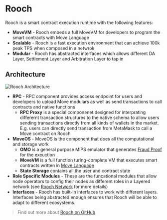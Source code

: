 # Rooch

Rooch is a smart contract execution runtime with the following features:

- **MoveVM** - Rooch embeds a full MoveVM for developers to program the smart contracts with Move Language
- **Scalable** - Rooch is a fast execution environment that can achieve 100k peak TPS when composed in a netwrok
- **Modular** - Rooch has abstracted interfaces which allows different DA Layer, Settlement Layer and Arbitration Layer to tap in

## Architecture


<Image
  src="/docs/rooch-architecture.svg"
  alt="Rooch Architecture"
  width={600}
  height={600}
  class="mx-auto my-2"
/>

- **RPC** - RPC component provides access endpoint for users and developers to upload Move modulars as well as send transactions to call contracts and native functions
  - **RPC Proxy** is a special componenet designed for interprating differernt transaction structures to the native schema to allow users sending transactions directly from all kinds of wallets in the market. E.g. users can directly send transaction from MetaMask to call a Move contract on Rooch
- **MoveOS** - MoveOS is the component that does all the computational and storage work
  - **OMO** is a general purpose MIPS emulator that generates [Fraud Proof](/docs/fraud-proof) for the exeuction
  - **MoveVM** is a full function turing-complete VM that executes smart contracts written in [Move Language](/docs/move-language)
  - **State Storage** contains all the user and contract state
- **Role Specific Modules** - These are the funcational modules that allow node operators to config their nodes as different roles in a Layered network (see [Rooch Network](/docs/rooch-network) for more details)
- **Interfaces** - Rooch has built-in interfaces to work with different layers. Interfaces being abstracted enough ensures that Rooch will be able to adapt to different ecosystems.

> Find out more about [Rooch on GitHub](https://github.com/rooch-network/rooch)
